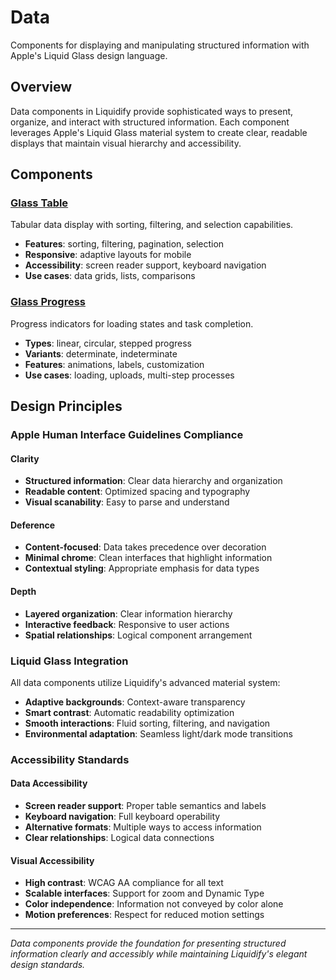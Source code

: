 # Data

Components for displaying and manipulating structured information with Apple's Liquid Glass design language.

## Overview

Data components in Liquidify provide sophisticated ways to present, organize, and interact with structured information. Each component leverages Apple's Liquid Glass material system to create clear, readable displays that maintain visual hierarchy and accessibility.

## Components

### [Glass Table](/components/data/glass-table)

Tabular data display with sorting, filtering, and selection capabilities.

- **Features**: sorting, filtering, pagination, selection
- **Responsive**: adaptive layouts for mobile
- **Accessibility**: screen reader support, keyboard navigation
- **Use cases**: data grids, lists, comparisons

### [Glass Progress](/components/data/glass-progress)

Progress indicators for loading states and task completion.

- **Types**: linear, circular, stepped progress
- **Variants**: determinate, indeterminate
- **Features**: animations, labels, customization
- **Use cases**: loading, uploads, multi-step processes

## Design Principles

### Apple Human Interface Guidelines Compliance

#### Clarity

- **Structured information**: Clear data hierarchy and organization
- **Readable content**: Optimized spacing and typography
- **Visual scanability**: Easy to parse and understand

#### Deference

- **Content-focused**: Data takes precedence over decoration
- **Minimal chrome**: Clean interfaces that highlight information
- **Contextual styling**: Appropriate emphasis for data types

#### Depth

- **Layered organization**: Clear information hierarchy
- **Interactive feedback**: Responsive to user actions
- **Spatial relationships**: Logical component arrangement

### Liquid Glass Integration

All data components utilize Liquidify's advanced material system:

- **Adaptive backgrounds**: Context-aware transparency
- **Smart contrast**: Automatic readability optimization
- **Smooth interactions**: Fluid sorting, filtering, and navigation
- **Environmental adaptation**: Seamless light/dark mode transitions

### Accessibility Standards

#### Data Accessibility

- **Screen reader support**: Proper table semantics and labels
- **Keyboard navigation**: Full keyboard operability
- **Alternative formats**: Multiple ways to access information
- **Clear relationships**: Logical data connections

#### Visual Accessibility

- **High contrast**: WCAG AA compliance for all text
- **Scalable interfaces**: Support for zoom and Dynamic Type
- **Color independence**: Information not conveyed by color alone
- **Motion preferences**: Respect for reduced motion settings

---

_Data components provide the foundation for presenting structured information clearly and accessibly while maintaining Liquidify's elegant design standards._
